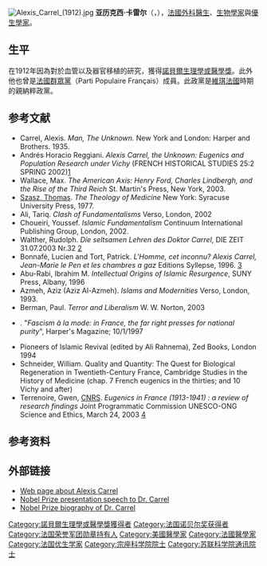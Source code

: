 {{Infobox medical person
|name                    = 亚历克西·卡雷尔{{Nobel icon}}<br/>Alexis Carrel
|image                   = Alexis Carrel 02.jpg
|caption                 =
|birth_date              = {{Birth date|1873|6|28|df=yes}}
|birth_place             = {{FRA}}[[罗讷省|罗讷省]]{{tsl|en|Sainte-Foy-lès-Lyon||Sainte-Foy-lès-Lyon}},
|death_date              = {{Death date and age|1944|11|5|1873|6|28|df=yes}}
|death_place             = {{FRA}}[[巴黎|巴黎]]
|education               = [[里昂大学|里昂大学]]
|profession              = [[外科醫生|外科醫生]]、[[生物學家|生物學家]]
|specialism              = [[器官移植|器官移植]], [[胸腔外科學|胸腔外科學]]
|religion                = [[天主教會|天主教會]]
|research_field          =
|known_for               = [[血管|血管]]缝合的新技术和[[器官移植|器官移植]]和[[胸腔外科學|胸腔外科學]]的开创性工作
|work_institutions       = [[芝加哥大学|芝加哥大学]]<br>[[洛克菲勒大學|洛克菲勒大學]].
|prizes                  = [[File:Nobel_prize_medal.svg|25px]]諾貝爾生理學或醫學獎 (1912年)
}}
[[File:Alexis_Carrel_(1912).jpg|thumb]]
'''亚历克西·卡雷尔'''（{{lang-fr|'''Alexis Carrel'''}}，{{bd|1873年|6月28日|1944年|11月5日}}），[[法國|法國]][[外科醫生|外科醫生]]、[[生物學家|生物學家]]與[[優生學家|優生學家]]。

== 生平 ==
在1912年因為對於血管以及器官移植的研究，獲得[[諾貝爾生理學或醫學獎|諾貝爾生理學或醫學獎]]。此外他也曾是[[法國群眾黨|法國群眾黨]]（Parti Populaire Français）成員。此政黨是[[維琪法國|維琪法國]]時期的親納粹政黨。 

== 参考文献 ==
* Carrel, Alexis. ''Man, The Unknown.'' New York and London: Harper and Brothers. 1935.
* Andrés Horacio Reggiani. ''Alexis Carrel, the Unknown: Eugenics and Population Research under Vichy'' (FRENCH HISTORICAL STUDIES 25:2 SPRING 2002)[http://fhs.dukejournals.org/cgi/reprint/25/2/331]{{Wayback|url=http://fhs.dukejournals.org/cgi/reprint/25/2/331 |date=20110816040538 }} 
* Wallace, Max.  ''The American Axis: Henry Ford, Charles Lindbergh, and the Rise of the Third Reich''  St. Martin's Press, New York, 2003.
* [[湯瑪士·薩斯|Szasz, Thomas]]. ''The Theology of Medicine'' New York: Syracuse University Press, 1977.
* Ali, Tariq.  ''Clash of Fundamentalisms'' Verso, London, 2002
* Choueiri, Youssef. ''Islamic Fundamentalism'' Continuum International Publishing Group,  London, 2002. 
* Walther, Rudolph. ''Die seltsamen Lehren des Doktor Carrel'', DIE ZEIT 31.07.2003 Nr.32 [http://www.zeit.de/2003/32/A-Carrel]{{Wayback|url=http://www.zeit.de/2003/32/A-Carrel |date=20200918092313 }}
* Bonnafé, Lucien and Tort, Patrick.  ''L'Homme, cet inconnu? Alexis Carrel, Jean-Marie le Pen et les chambres a gaz'' Editions Syllepse, 1996. [http://www.amazon.fr/exec/obidos/ASIN/2907993143/403-4807364-1466832] {{Wayback|url=http://www.amazon.fr/exec/obidos/ASIN/2907993143/403-4807364-1466832 |date=20200514093326 }}
* Abu-Rabi, Ibrahim M. ''Intellectual Origins of Islamic Resurgence'', SUNY Press, Albany, 1996
* Azmeh, Aziz (Aziz Al-Azmeh). ''Islams and Modernities'' Verso, London, 1993.
* Berman, Paul. ''Terror and Liberalism'' W. W. Norton, 2003   
* {{tsl|en|David Zane Mairowitz||David Zane Mairowitz}}. "''Fascism à la mode: in France, the far right presses for national purity''", Harper's Magazine; 10/1/1997  
* Pioneers of Islamic Revival (edited by Ali Rahnema), Zed Books, London 1994
* Schneider, William.  Quality and Quantity: The Quest for Biological Regeneration in Twentieth-Century France, Cambridge Studies in the History of Medicine (chap. 7 French eugenics in the thirties; and 10 Vichy and after)
* Terrenoire, Gwen, [[法國國家科學研究中心|CNRS]].  ''Eugenics in France (1913-1941) : a review of research findings'' Joint Programmatic Commission UNESCO-ONG Science and Ethics, March 24, 2003 [https://web.archive.org/web/20060218180717/http://ong-comite-liaison.unesco.org/ongpho/acti/3/2/document/8/pdfen.pdf]

== 参考资料 ==
{{reflist}}

== 外部链接 ==
* [https://web.archive.org/web/20070204092841/http://crishunt.8bit.co.uk/alexis_carrel.html Web page about Alexis Carrel]
* [http://nobelprize.org/medicine/laureates/1912/press.html Nobel Prize presentation speech to Dr. Carrel]{{Wayback|url=http://nobelprize.org/medicine/laureates/1912/press.html |date=20080708222204 }}
* [http://nobelprize.org/medicine/laureates/1912/carrel-bio.html Nobel Prize biography of Dr. Carrel]{{Wayback|url=http://nobelprize.org/medicine/laureates/1912/carrel-bio.html |date=20051028002537 }}

{{諾貝爾生理學或醫學獎獲得者 (1901年－1925年)}}

{{Authority control}}
{{DEFAULTSORT:Carrel, Alexis}}
[[Category:諾貝爾生理學或醫學獎獲得者|Category:諾貝爾生理學或醫學獎獲得者]]
[[Category:法国诺贝尔奖获得者|Category:法国诺贝尔奖获得者]]
[[Category:法国荣誉军团勋章持有人|Category:法国荣誉军团勋章持有人]]
[[Category:美國醫學家|Category:美國醫學家]]
[[Category:法國醫學家|Category:法國醫學家]]
[[Category:法国优生学家|Category:法国优生学家]]
[[Category:宗座科学院院士|Category:宗座科学院院士]]
[[Category:苏联科学院通讯院士|Category:苏联科学院通讯院士]]